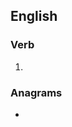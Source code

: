 ==English==

===Verb===
{{head|en|verb form}}

# {{present participle of|decimate|lang=en|nocat=1}}

===Anagrams===
* {{anagrams|en|a=acdegiimnt|medicating}}